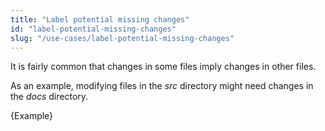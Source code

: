 ```yaml
---
title: "Label potential missing changes"
id: "label-potential-missing-changes"
slug: "/use-cases/label-potential-missing-changes"
---
```



It is fairly common that changes in some files imply changes in other files.

As an example, modifying files in the _src_ directory might need changes in the _docs_ directory.

<CodeBlock language="yml" title="reviewpad.yml">{Example}</CodeBlock>

